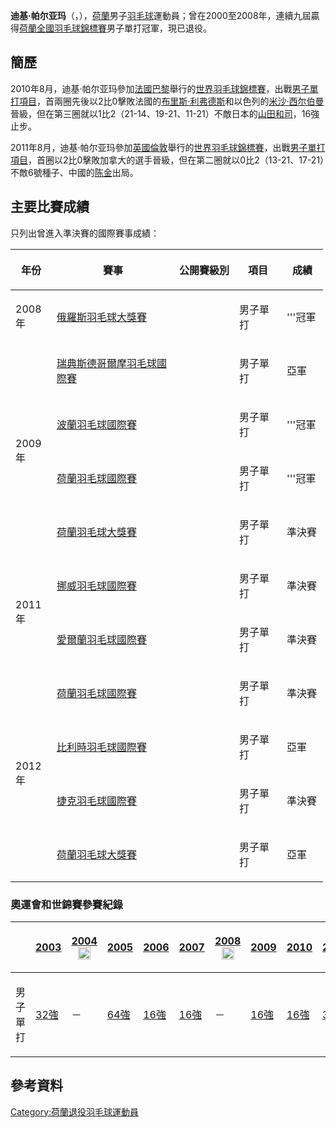 {{noteTA|G1=Badminton}}
{{Infobox 羽球選手
| playername              = 迪基·帕尔亚玛<br/>{{lang|nl|Dicky Palyama}}
| image                   = File:Dicky Palyama.jpg
| size                    = 230px
| caption                 = 
| birth_name              = 
| date_of_birth           = {{birth_date_and_age|1978|3|26}}
| place_of_birth          = 
| height                  = {{height|m=1.75}}
| weight                  = 
| event                   = 男子單打
| country                 = {{NED}}
| years_retired           = 2013年
| handedness              = 右手
| coach                   = 
| highest_ranking         = 第18位（男單）
| date_of_highest_ranking = 2010年1月21日<ref name="highest-ranking">[http://bwfcontent.tournamentsoftware.com/ranking/player.aspx?id=5795&player=107845 BWF World Ranking - Ranking of Dicky PALYAMA (6967)]{{en}}</ref>
| current_ranking         = 現已退役
| date_of_current_ranking = 
| played                  = 325勝–211負（男單）<br/>4勝–6負（男雙）<br/>1勝–2負（混雙）
| titles                  = 
| bwf_profile             = 247634BE-A647-4D40-AEF5-11A2C8F3E8F8
| bwf_id                  = 6967
| updated                 = 2013年5月22日
}}
{{MedalTableTop}}
{{MedalSport | 男子[[羽毛球|羽毛球]]}}
{{MedalCountry | {{NED}}}}
{{MedalBottom}}
'''迪基·帕尔亚玛'''（{{lang-nl|'''Dicky Palyama'''}}，{{bd|1978年|3月26日|}}），[[荷蘭|荷蘭]]男子[[羽毛球|羽毛球]]運動員；曾在2000至2008年，連續九屆贏得[[荷蘭全國羽毛球錦標賽|荷蘭全國羽毛球錦標賽]]男子單打冠軍，現已退役。

==簡歷==
2010年8月，迪基·帕尔亚玛參加[[法國|法國]][[巴黎|巴黎]]舉行的[[2010年世界羽毛球錦標賽|世界羽毛球錦標賽]]，出戰[[2010年世界羽毛球錦標賽-男子單打|男子單打項目]]，首兩圈先後以2比0擊敗法國的[[布里斯·利弗德斯|布里斯·利弗德斯]]和以色列的[[米沙·西尔伯曼|米沙·西尔伯曼]]晉級，但在第三圈就以1比2（21-14、19-21、11-21）不敵日本的[[山田和司|山田和司]]，16強止步。

2011年8月，迪基·帕尔亚玛參加[[英國|英國]][[倫敦|倫敦]]舉行的[[2011年世界羽毛球錦標賽|世界羽毛球錦標賽]]，出戰[[2011年世界羽毛球錦標賽-男子單打|男子單打項目]]，首圈以2比0擊敗加拿大的選手晉級，但在第二圈就以0比2（13-21、17-21）不敵6號種子、中國的[[陈金|陈金]]出局。

==主要比賽成績==
只列出曾進入準決賽的國際賽事成績：
{| class=wikitable style="text-align:center; font-size:small;" 
!width="50"|年份
!width="180"|賽事
!width="80"|公開賽級別
!width="60"|項目
!width="50"|成績
|-
!rowspan="1"|2008年
|[[2008年俄羅斯羽毛球大獎賽|俄羅斯羽毛球大獎賽]]
|{{BWFGP}}
|男子單打
|bgcolor="gold"|'''冠軍
|-
!rowspan="4"|2009年
|[[2009年瑞典斯德哥爾摩羽毛球國際賽|瑞典斯德哥爾摩羽毛球國際賽]]
|{{BWFIC}}
|男子單打
|bgcolor="silver"|亞軍
|-
|[[2009年波蘭羽毛球國際賽|波蘭羽毛球國際賽]]
|{{BWFIC}}
|男子單打
|bgcolor="gold"|'''冠軍
|-
|[[2009年荷蘭羽毛球國際賽|荷蘭羽毛球國際賽]]
|{{BWFIC}}
|男子單打
|bgcolor="gold"|'''冠軍
|-
|[[2009年荷蘭羽毛球大獎賽|荷蘭羽毛球大獎賽]]
|{{BWFGP}}
|男子單打
|bgcolor="#b8860b"|準決賽
|-
!rowspan="2"|2011年
|[[2011年挪威羽毛球國際賽|挪威羽毛球國際賽]]
|{{BWFIC}}
|男子單打
|bgcolor="#b8860b"|準決賽
|-
|[[2011年愛爾蘭羽毛球國際賽|愛爾蘭羽毛球國際賽]]
|{{BWFIS}}
|男子單打
|bgcolor="#b8860b"|準決賽
|-
!rowspan="4"|2012年
|[[2012年荷蘭羽毛球國際賽|荷蘭羽毛球國際賽]]
|{{BWFIC}}
|男子單打
|bgcolor="#b8860b"|準決賽
|-
|[[2012年比利時羽毛球國際賽|比利時羽毛球國際賽]]
|{{BWFIC}}
|男子單打
|bgcolor="silver"|亞軍
|-
|[[2012年捷克羽毛球國際賽|捷克羽毛球國際賽]]
|{{BWFIC}}
|男子單打
|bgcolor="#b8860b"|準決賽
|-
|[[2012年荷蘭羽毛球大獎賽|荷蘭羽毛球大獎賽]]
|{{BWFGP}}
|男子單打
|bgcolor="silver"|亞軍
|}
{{BWF賽事級別索引/2007}}

===奧運會和世錦賽參賽紀錄===
{| class=wikitable style="text-align:center; font-size:small;" 
!
!width="50"|[[2003年世界羽毛球錦標賽|2003]]
!width="80"|[[2004年夏季奧林匹克運動會羽毛球比賽|2004]] [[File:Olympic_rings_without_rims.svg|20px]]
!width="50"|[[2005年世界羽毛球錦標賽|2005]]
!width="50"|[[2006年世界羽毛球錦標賽|2006]]
!width="50"|[[2007年世界羽毛球錦標賽|2007]]
!width="80"|[[2008年夏季奧林匹克運動會羽毛球比賽|2008]] [[File:Olympic_rings_without_rims.svg|20px]]
!width="50"|[[2009年世界羽毛球錦標賽|2009]]
!width="50"|[[2010年世界羽毛球錦標賽|2010]]
!width="50"|[[2011年世界羽毛球錦標賽|2011]]
|-
!width="80"|男子單打
|[[2003年世界羽毛球錦標賽男子單打項目|32強]]
|－
|[[2005年世界羽毛球錦標賽男子單打項目|64強]]
|[[2006年世界羽毛球錦標賽男子單打項目|16強]]
|[[2007年世界羽毛球錦標賽男子單打項目|16強]]
|－
|[[2009年世界羽毛球錦標賽男子單打項目|16強]]
|[[2010年世界羽毛球錦標賽男子單打項目|16強]]
|[[2011年世界羽毛球錦標賽男子單打項目|32強]]
|}

==參考資料==
{{Reflist}}

{{DEFAULTSORT:Palyama, Dicky}}
[[Category:荷蘭退役羽毛球運動員|Category:荷蘭退役羽毛球運動員]]